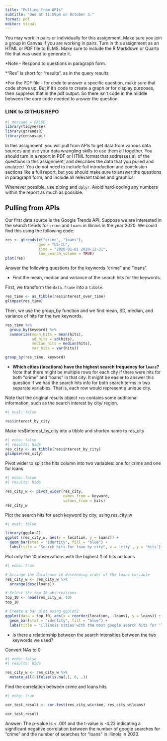 ```yaml
---
title: "Pulling from APIs"
subtitle: "Due at 11:59pm on October 3."
format: pdf
editor: visual
---
```


You may work in pairs or individually for this assignment. Make sure you join a group in Canvas if you are working in pairs. Turn in this assignment as an HTML or PDF file to ELMS. Make sure to include the R Markdown or Quarto file that was used to generate it.

\*Note - Respond to questions in paragraph form.

\*"Res" is short for "results", as in the query results

\*For the PDF file - for code to answer a specific question, make sure that code shows up. But if it's code to create a graph or for display purposes, then suppress that in the pdf output. So there isn't code in the middle between the core code needed to answer the question.

### LINK to GITHUB REPO

```r
#| message = FALSE
library(tidyverse)
library(gtrendsR)
library(censusapi)
```

In this assignment, you will pull from APIs to get data from various data sources and use your data wrangling skills to use them all together. You should turn in a report in PDF or HTML format that addresses all of the questions in this assignment, and describes the data that you pulled and analyzed. You do not need to include full introduction and conclusion sections like a full report, but you should make sure to answer the questions in paragraph form, and include all relevant tables and graphics.

Whenever possible, use piping and `dplyr`. Avoid hard-coding any numbers within the report as much as possible.

## Pulling from APIs

Our first data source is the Google Trends API. Suppose we are interested in the search trends for `crime` and `loans` in Illinois in the year 2020. We could find this using the following code:

```r
res <- gtrends(c("crime", "loans"), 
               geo = "US-IL", 
               time = "2020-01-01 2020-12-31", 
               low_search_volume = TRUE)
plot(res)
```

Answer the following questions for the keywords "crime" and "loans".

-   Find the mean, median and variance of the search hits for the keywords.

First, we transform the `data.frame` into a `tibble`.

```r
res_time <- as_tibble(res$interest_over_time)
glimpse(res_time)
```

Then, we use the group_by function and we find mean, SD, median, and variance of hits for the two keywords.

```r
res_time %>%
  group_by(keyword) %>%
  summarize(mean_hits = mean(hits),
            sd_hits = sd(hits),
            median_hits = median(hits),
            var_hits = var(hits))

group_by(res_time, keyword)
```

-   **Which cities (locations) have the highest search frequency for `loans`?** Note that there might be multiple rows for each city if there were hits for both "crime" and "loans" in that city. It might be easier to answer this question if we had the search hits info for both search terms in two separate variables. That is, each row would represent a unique city.

Note that the original results object `res` contains some additional information, such as the search interest by city/ region.

```r
#| eval: false

res$interest_by_city
```

Make res\$interest_by_city into a tibble and shorten name to res_city

```r
#| echo: false
#| results: hide 
res_city <- as_tibble(res$interest_by_city)
glimpse(res_city)
```

Pivot wider to split the hits column into two variables: one for crime and one for loans

```r
#| echo: false
#| results: hide 

res_city_w <- pivot_wider(res_city, 
                          names_from = keyword, 
                          values_from = hits)
res_city_w
```

Plot the search hits for each keyword by city, using res_city_w

```r
#| eval: false

library(ggplot2)
ggplot (res_city_w, aes(x = location, y = loans)) + 
  geom_bar(stat = "identity", fill = "blue") +
  labs(title = "Search hits for loan by city", x = 'city', y = 'hits')
```

Plot only the 10 observations with the highest \# of hits on loans

```r
#| echo: true 

# Arrange the dataframe in descending order of the loans variable
res_city_w <- res_city_w %>%
  arrange(desc(loans))

# Select the top 10 observations
top_10 <- head(res_city_w, 10)
top_10

# Create a bar plot using ggplot2
ggplot(data = top_10, aes(x = reorder(location, -loans), y = loans)) +
  geom_bar(stat = "identity", fill = "blue") +
  labs(title = "Illinois cities with the most google search hits for 'loans' in 2020", x = "Cities", y = "Search hits for 'loans'(normalized)")


```

-   Is there a relationship between the search intensities between the two keywords we used?

Convert NAs to 0

```r
#| echo: false
#| results: hide 

res_city_w <- res_city_w %>%
  mutate_all(~ifelse(is.na(.), 0, .))

```

Find the correlation between crime and loans hits

```r
#| echo: true

cor_test_result <- cor.test(res_city_w$crime, res_city_w$loans)

cor_test_result
```

Answer: The p-value is \< .001 and the t-value is -4.23 indicating a significant negative correlation between the number of google searches for "crime" and the number of searches for "loans" in Illinois in 2020.
